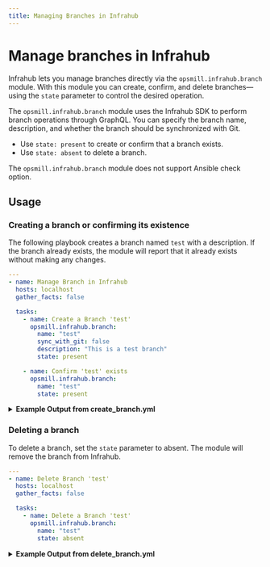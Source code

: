 ```yaml
---
title: Managing Branches in Infrahub
---
```


# Manage branches in Infrahub

Infrahub lets you manage branches directly via the `opsmill.infrahub.branch` module. With this module you can create, confirm, and delete branches—using the `state` parameter to control the desired operation.

The `opsmill.infrahub.branch` module uses the Infrahub SDK to perform branch operations through GraphQL. You can specify the branch name, description, and whether the branch should be synchronized with Git.

* Use `state: present` to create or confirm that a branch exists.
* Use `state: absent` to delete a branch.

The `opsmill.infrahub.branch` module does not support Ansible check option.

## Usage

### Creating a branch or confirming its existence

The following playbook creates a branch named `test` with a description. If the branch already exists, the module will report that it already exists without making any changes.

```yaml title="create_branch.yml"
---
- name: Manage Branch in Infrahub
  hosts: localhost
  gather_facts: false

  tasks:
    - name: Create a Branch 'test'
      opsmill.infrahub.branch:
        name: "test"
        sync_with_git: false
        description: "This is a test branch"
        state: present

    - name: Confirm 'test' exists
      opsmill.infrahub.branch:
        name: "test"
        state: present
```

<details>
<summary><b>Example Output from create_branch.yml</b></summary>

```bash
TASK [Create a Branch 'test'] *************************************************************************
changed: [localhost] => {"branch": "id='1823716d-eb2a-c26f-35ef-c5155b8f34e4' name='test' description='This is a test branch' sync_with_git=False is_default=False has_schema_changes=False origin_branch='main' branched_from='2025-02-12T11:09:58.005622Z'", "changed": true, "msg": "InfrahubBranch test created"}

TASK [Confirm 'test' exists] *************************************************************************
ok: [localhost] => {"branch": "id='1823716d-eb2a-c26f-35ef-c5155b8f34e4' name='test' description='This is a test branch' sync_with_git=False is_default=False has_schema_changes=False origin_branch='main' branched_from='2025-02-12T11:09:58.005622Z'", "changed": false, "msg": "InfrahubBranch test already exists."}
```

</details>

### Deleting a branch

To delete a branch, set the `state` parameter to absent. The module will remove the branch from Infrahub.

```yaml title="delete_branch.yml"
---
- name: Delete Branch 'test'
  hosts: localhost
  gather_facts: false

  tasks:
    - name: Delete a Branch 'test'
      opsmill.infrahub.branch:
        name: "test"
        state: absent
```

<details>
<summary><b>Example Output from delete_branch.yml</b></summary>

```bash
TASK [Delete a Branch 'test'] *************************************************************************
changed: [localhost] => {"branch": "id='1823716d-eb2a-c26f-35ef-c5155b8f34e4' name='test' description='This is a test branch' sync_with_git=False is_default=False has_schema_changes=False origin_branch='main' branched_from='2025-02-12T11:09:58.005622Z'", "changed": true, "msg": "InfrahubBranch test deleted"}
```

</details>
